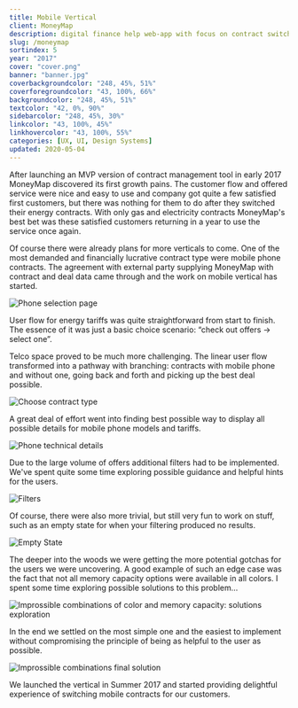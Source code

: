 ```yaml
---
title: Mobile Vertical
client: MoneyMap
description: digital finance help web-app with focus on contract switching and management.
slug: /moneymap
sortindex: 5
year: "2017"
cover: "cover.png"
banner: "banner.jpg"
coverbackgroundcolor: "248, 45%, 51%"
coverforegroundcolor: "43, 100%, 66%"
backgroundcolor: "248, 45%, 51%"
textcolor: "42, 0%, 90%"
sidebarcolor: "248, 45%, 30%"
linkcolor: "43, 100%, 45%"
linkhovercolor: "43, 100%, 55%"
categories: [UX, UI, Design Systems]
updated: 2020-05-04
---
```



After launching an MVP version of contract management tool in early 2017 MoneyMap discovered its first growth pains. The customer flow and offered service were nice and easy to use and company got quite a few satisfied first customers, but there was nothing for them to do after they switched their energy contracts. With only gas and electricity contracts MoneyMap's best bet was these satisfied customers returning in a year to use the service once again.

<Phonecard />

Of course there were already plans for more verticals to come. One of the most demanded and financially lucrative contract type were mobile phone contracts. The agreement with external party supplying MoneyMap with contract and deal data came through and the work on mobile vertical has started.

![Phone selection page](./phoneselectionpage.jpg)

User flow for energy tariffs was quite straightforward from start to finish. The essence of it was just a basic choice scenario: “check out offers → select one”.

<EnergyJourney />

Telco space proved to be much more challenging. The linear user flow transformed into a pathway with branching: contracts with mobile phone and without one, going back and forth and picking up the best deal possible.

![Choose contract type](./mobilechoice.jpg)

A great deal of effort went into finding best possible way to display all possible details for mobile phone models and tariffs.

![Phone technical details](./phonedetails.jpg)

Due to the large volume of offers additional filters had to be implemented. We've spent quite some time exploring possible guidance and helpful hints for the users.

![Filters](./filters.png)

Of course, there were also more trivial, but still very fun to work on stuff, such as an empty state for when your filtering produced no results.

![Empty State](./empty.jpg)

The deeper into the woods we were getting the more potential gotchas for the users we were uncovering. A good example of such an edge case was the fact that not all memory capacity options were available in all colors. I spent some time exploring possible solutions to this problem…

![Improssible combinations of color and memory capacity: solutions exploration](./impossible.jpg)

In the end we settled on the most simple one and the easiest to implement without compromising the principle of being as helpful to the user as possible.

![Improssible combinations final solution](./simplefinal.jpg)

We launched the vertical in Summer 2017 and started providing delightful experience of switching mobile contracts for our customers.
